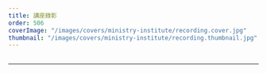 ```yaml
---
title: 講座錄影
order: 506
coverImage: "/images/covers/ministry-institute/recording.cover.jpg"
thumbnail: "/images/covers/ministry-institute/recording.thumbnail.jpg"
---
```



<Vimeo
  id="944153420?h=c0051de40c&badge=0&autopause=0&player_id=0&app_id=58479"
  title="關注孩子的心理健康"
/>

<Pdf
  url="/docs/ministry-institute/Soul-child-mental-health.pdf"
  title="關注孩子的心理健康"
/>
---

<Vimeo
  id="862191335?h=cc23d323d4&badge=0&autopause=0&player_id=0&app_id=58479"
  title="自閉症和性別焦慮的真相"
/>

<Pdf
  url="/docs/ministry-institute/ASD and Gender Dysphoria.pdf"
  title="自閉症和性別焦慮的真相"
/>

---

<Vimeo
  id="819936801?h=b4a78dd3be&badge=0&autopause=0&player_id=0&app_id=58479"
  title="靈命關懷系列講座 | 如何服事自閉症兒童及家庭"
/>

<Pdf
  url="/docs/ministry-institute/如何服事自閉症兒童及家庭.pdf"
  title="如何服事自閉症兒童及家庭"
/>
